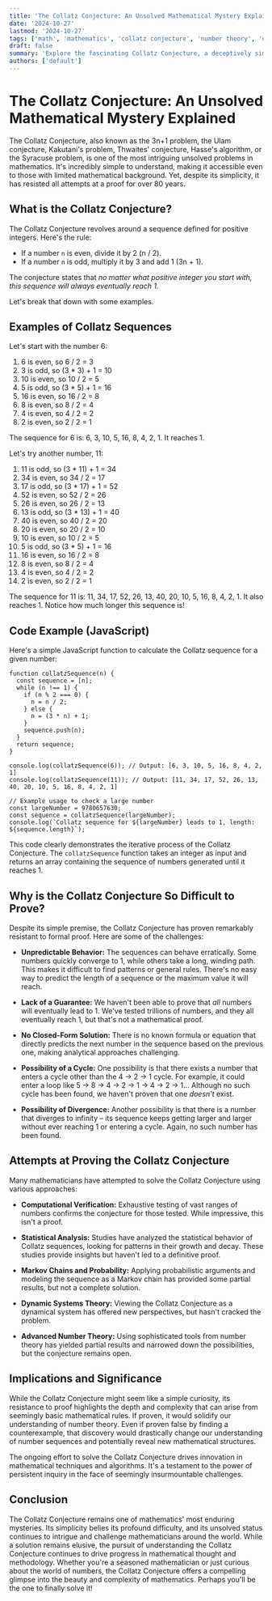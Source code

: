 ```yaml
---
title: 'The Collatz Conjecture: An Unsolved Mathematical Mystery Explained'
date: '2024-10-27'
lastmod: '2024-10-27'
tags: ['math', 'mathematics', 'collatz conjecture', 'number theory', 'unsolved problems', 'algorithms', 'sequence', '3n+1', 'Collatz problem']
draft: false
summary: 'Explore the fascinating Collatz Conjecture, a deceptively simple mathematical problem that has baffled mathematicians for decades. Understand the rules, see examples, and delve into why it remains unsolved.'
authors: ['default']
---
```


# The Collatz Conjecture: An Unsolved Mathematical Mystery Explained

The Collatz Conjecture, also known as the 3n+1 problem, the Ulam conjecture, Kakutani's problem, Thwaites' conjecture, Hasse's algorithm, or the Syracuse problem, is one of the most intriguing unsolved problems in mathematics. It's incredibly simple to understand, making it accessible even to those with limited mathematical background. Yet, despite its simplicity, it has resisted all attempts at a proof for over 80 years.

## What is the Collatz Conjecture?

The Collatz Conjecture revolves around a sequence defined for positive integers.  Here's the rule:

*   If a number `n` is even, divide it by 2 (n / 2).
*   If a number `n` is odd, multiply it by 3 and add 1 (3n + 1).

The conjecture states that *no matter what positive integer you start with, this sequence will always eventually reach 1.*

Let's break that down with some examples.

## Examples of Collatz Sequences

Let's start with the number 6:

1.  6 is even, so 6 / 2 = 3
2.  3 is odd, so (3 * 3) + 1 = 10
3.  10 is even, so 10 / 2 = 5
4.  5 is odd, so (3 * 5) + 1 = 16
5.  16 is even, so 16 / 2 = 8
6.  8 is even, so 8 / 2 = 4
7.  4 is even, so 4 / 2 = 2
8.  2 is even, so 2 / 2 = 1

The sequence for 6 is: 6, 3, 10, 5, 16, 8, 4, 2, 1.  It reaches 1.

Let's try another number, 11:

1.  11 is odd, so (3 * 11) + 1 = 34
2.  34 is even, so 34 / 2 = 17
3.  17 is odd, so (3 * 17) + 1 = 52
4.  52 is even, so 52 / 2 = 26
5.  26 is even, so 26 / 2 = 13
6.  13 is odd, so (3 * 13) + 1 = 40
7.  40 is even, so 40 / 2 = 20
8.  20 is even, so 20 / 2 = 10
9.  10 is even, so 10 / 2 = 5
10. 5 is odd, so (3 * 5) + 1 = 16
11. 16 is even, so 16 / 2 = 8
12. 8 is even, so 8 / 2 = 4
13. 4 is even, so 4 / 2 = 2
14. 2 is even, so 2 / 2 = 1

The sequence for 11 is: 11, 34, 17, 52, 26, 13, 40, 20, 10, 5, 16, 8, 4, 2, 1. It also reaches 1.  Notice how much longer this sequence is!

## Code Example (JavaScript)

Here's a simple JavaScript function to calculate the Collatz sequence for a given number:

```plaintext
function collatzSequence(n) {
  const sequence = [n];
  while (n !== 1) {
    if (n % 2 === 0) {
      n = n / 2;
    } else {
      n = (3 * n) + 1;
    }
    sequence.push(n);
  }
  return sequence;
}

console.log(collatzSequence(6)); // Output: [6, 3, 10, 5, 16, 8, 4, 2, 1]
console.log(collatzSequence(11)); // Output: [11, 34, 17, 52, 26, 13, 40, 20, 10, 5, 16, 8, 4, 2, 1]

// Example usage to check a large number
const largeNumber = 9780657630;
const sequence = collatzSequence(largeNumber);
console.log(`Collatz sequence for ${largeNumber} leads to 1, length: ${sequence.length}`);

```

This code clearly demonstrates the iterative process of the Collatz Conjecture. The `collatzSequence` function takes an integer as input and returns an array containing the sequence of numbers generated until it reaches 1.

## Why is the Collatz Conjecture So Difficult to Prove?

Despite its simple premise, the Collatz Conjecture has proven remarkably resistant to formal proof. Here are some of the challenges:

*   **Unpredictable Behavior:** The sequences can behave erratically. Some numbers quickly converge to 1, while others take a long, winding path. This makes it difficult to find patterns or general rules.  There's no easy way to predict the length of a sequence or the maximum value it will reach.

*   **Lack of a Guarantee:**  We haven't been able to prove that *all* numbers will eventually lead to 1. We've tested trillions of numbers, and they all eventually reach 1, but that's not a mathematical proof.

*   **No Closed-Form Solution:**  There is no known formula or equation that directly predicts the next number in the sequence based on the previous one, making analytical approaches challenging.

*   **Possibility of a Cycle:**  One possibility is that there exists a number that enters a cycle other than the 4 -> 2 -> 1 cycle.  For example, it could enter a loop like 5 -> 8 -> 4 -> 2 -> 1 -> 4 -> 2 -> 1...  Although no such cycle has been found, we haven't proven that one *doesn't* exist.

*   **Possibility of Divergence:**  Another possibility is that there is a number that diverges to infinity – its sequence keeps getting larger and larger without ever reaching 1 or entering a cycle. Again, no such number has been found.

## Attempts at Proving the Collatz Conjecture

Many mathematicians have attempted to solve the Collatz Conjecture using various approaches:

*   **Computational Verification:** Exhaustive testing of vast ranges of numbers confirms the conjecture for those tested. While impressive, this isn't a proof.

*   **Statistical Analysis:**  Studies have analyzed the statistical behavior of Collatz sequences, looking for patterns in their growth and decay.  These studies provide insights but haven't led to a definitive proof.

*   **Markov Chains and Probability:**  Applying probabilistic arguments and modeling the sequence as a Markov chain has provided some partial results, but not a complete solution.

*   **Dynamic Systems Theory:** Viewing the Collatz Conjecture as a dynamical system has offered new perspectives, but hasn't cracked the problem.

*   **Advanced Number Theory:**  Using sophisticated tools from number theory has yielded partial results and narrowed down the possibilities, but the conjecture remains open.

## Implications and Significance

While the Collatz Conjecture might seem like a simple curiosity, its resistance to proof highlights the depth and complexity that can arise from seemingly basic mathematical rules.  If proven, it would solidify our understanding of number theory. Even if proven false by finding a counterexample, that discovery would drastically change our understanding of number sequences and potentially reveal new mathematical structures.

The ongoing effort to solve the Collatz Conjecture drives innovation in mathematical techniques and algorithms.  It's a testament to the power of persistent inquiry in the face of seemingly insurmountable challenges.

## Conclusion

The Collatz Conjecture remains one of mathematics' most enduring mysteries. Its simplicity belies its profound difficulty, and its unsolved status continues to intrigue and challenge mathematicians around the world.  While a solution remains elusive, the pursuit of understanding the Collatz Conjecture continues to drive progress in mathematical thought and methodology. Whether you're a seasoned mathematician or just curious about the world of numbers, the Collatz Conjecture offers a compelling glimpse into the beauty and complexity of mathematics.  Perhaps you'll be the one to finally solve it!